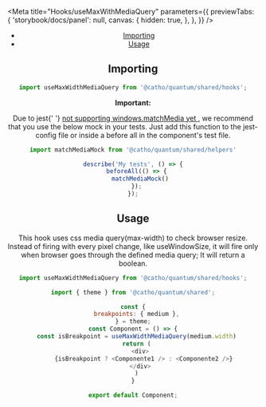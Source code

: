 

<Meta 
  title="Hooks/useMaxWithMediaQuery"
  parameters={{
    previewTabs: { 
      'storybook/docs/panel': null, 
      canvas: {
        hidden: true,
      },
    },
  }}
/>

<Header title="UseMaxWithMediaQuery" />

- [Importing](#importing)
- [Usage](#usage)

## <a id="importing"></a>Importing

```js
import useMaxWidthMediaQuery from '@catho/quantum/shared/hooks';
```

<Alert icon="warning" skin="warning">
  <strong>Important:</strong>
  <p>
    Due to jest{' '}
    <a href="https://jestjs.io/docs/manual-mocks#mocking-methods-which-are-not-implemented-in-jsdom">
      not supporting windows.matchMedia yet
    </a>
    , we recommend that you use the below mock in your tests. Just add this
    function to the jest-config file or inside a before all in the
    component's test file.
  </p>
</Alert>

```js
import matchMediaMock from '@catho/quantum/shared/helpers'

describe('My tests', () => {
  beforeAll(() => {
    matchMediaMock()
  });
});
```

## <a id="usage"></a>Usage

This hook uses css media query(max-width) to check browser resize. Instead
of firing with every pixel change, like useWindowSize, it will fire only
when browser goes through the defined media query; It will return a
boolean.

```js
import useMaxWidthMediaQuery from '@catho/quantum/shared/hooks';

import { theme } from '@catho/quantum/shared';

const {
  breakpoints: { medium },
} = theme;
const Component = () => {
  const isBreakpoint = useMaxWidthMediaQuery(medium.width)
  return (
    <div>
      {isBreakpoint ? <Componente1 /> : <Componente2 />}
    </div>
  )
}

export default Component;
```